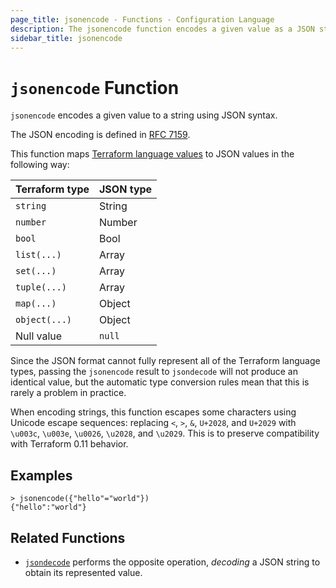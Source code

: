 ```yaml
---
page_title: jsonencode - Functions - Configuration Language
description: The jsonencode function encodes a given value as a JSON string.
sidebar_title: jsonencode
---
```


# `jsonencode` Function

`jsonencode` encodes a given value to a string using JSON syntax.

The JSON encoding is defined in [RFC 7159](https://tools.ietf.org/html/rfc7159).

This function maps
[Terraform language values](/language/expressions/types)
to JSON values in the following way:

| Terraform type | JSON type |
| -------------- | --------- |
| `string`       | String    |
| `number`       | Number    |
| `bool`         | Bool      |
| `list(...)`    | Array     |
| `set(...)`     | Array     |
| `tuple(...)`   | Array     |
| `map(...)`     | Object    |
| `object(...)`  | Object    |
| Null value     | `null`    |

Since the JSON format cannot fully represent all of the Terraform language
types, passing the `jsonencode` result to `jsondecode` will not produce an
identical value, but the automatic type conversion rules mean that this is
rarely a problem in practice.

When encoding strings, this function escapes some characters using
Unicode escape sequences: replacing `<`, `>`, `&`, `U+2028`, and `U+2029` with
`\u003c`, `\u003e`, `\u0026`, `\u2028`, and `\u2029`. This is to preserve
compatibility with Terraform 0.11 behavior.

## Examples

```
> jsonencode({"hello"="world"})
{"hello":"world"}
```

## Related Functions

- [`jsondecode`](/language/functions/jsondecode) performs the opposite operation, _decoding_
  a JSON string to obtain its represented value.
